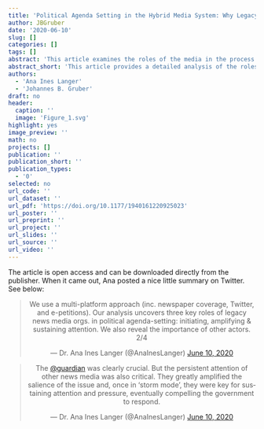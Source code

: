 ```yaml
---
title: 'Political Agenda Setting in the Hybrid Media System: Why Legacy Media Still Matter a Great Deal'
author: JBGruber
date: '2020-06-10'
slug: []
categories: []
tags: []
abstract: 'This article examines the roles of the media in the process of political agenda setting. There is a long tradition of studies on this topic, but they have mostly focused on legacy news media, thus overlooking the role of other actors and the complex hybrid dynamics that characterize contemporary political communication. In contrast, through an in-depth case study using mixed-methods and multiplatform data, this article provides a detailed analysis of the roles and interactions between different types of media and how they were used by political and advocacy elites. It explores what happened in the different parts of the system, and thus the paths to attention that led to setting this issue in the political and media agendas. The analysis of the case, a partial policy reversal in the United Kingdom provoked by an immigration scandal known as the “Windrush scandal” reveals that the issue was pushed into the agenda by a campaign assemblage of investigative journalism, political and advocacy elites, and digitally enabled leaders. The legacy news media came late but were crucial. They greatly amplified the salience of the issue and, once in “storm mode,” they were key for sustaining attention and pressure, eventually compelling the government to respond. It shows that they often remain at the core of the “national conversation” and certainly in the eye of a media storm. In the contemporary context, characterized by fierce battles for attention, shortening attention spans and fractured audiences, this is key and has important implications for agenda setting and beyond.'
abstract_short: 'This article provides a detailed analysis of the roles and interactions between different types of media and how they were used by political and advocacy elites. It explores what happened in the different parts of the system, and thus the paths to attention that led to setting this issue in the political and media agendas. The analysis of the case, a partial policy reversal in the United Kingdom provoked by an immigration scandal known as the “Windrush scandal” reveals that the issue was pushed into the agenda by a campaign assemblage of investigative journalism, political and advocacy elites, and digitally enabled leaders. The legacy news media came late but were crucial..'
authors:
  - 'Ana Ines Langer'
  - 'Johannes B. Gruber'
draft: no
header:
  caption: ''
  image: 'Figure_1.svg'
highlight: yes
image_preview: ''
math: no
projects: []
publication: ''
publication_short: ''
publication_types:
  - '0'
selected: no
url_code: ''
url_dataset: ''
url_pdf: 'https://doi.org/10.1177/1940161220925023'
url_poster: ''
url_preprint: ''
url_project: ''
url_slides: ''
url_source: ''
url_video: ''
---
```


The article is open access and can be downloaded directly from the publisher.
When it came out, Ana posted a nice little summary on Twitter.
See below:

<center>
<blockquote class="twitter-tweet">
<p lang="en" dir="ltr">We use a multi-platform approach (inc. newspaper coverage, Twitter, and e-petitions). Our analysis uncovers three key roles of legacy news media orgs. in political agenda-setting: initiating, amplifying &amp; sustaining attention. We also reveal the importance of other actors. 2/4</p>&mdash; Dr. Ana Ines Langer (@AnaInesLanger) 
<a href="https://twitter.com/AnaInesLanger/status/1270752812041998336?ref_src=twsrc%5Etfw">June 10, 2020</a>
</blockquote> 


<blockquote class="twitter-tweet">
<p lang="en" dir="ltr">The <a href="https://twitter.com/guardian?ref_src=twsrc%5Etfw">@guardian</a> was clearly crucial. But the persistent attention of other news media was also critical. They greatly amplified the salience of the issue and, once in ‘storm mode’, they were key for sustaining attention and pressure, eventually compelling the government to respond.</p>&mdash; Dr. Ana Ines Langer (@AnaInesLanger) 
<a href="https://twitter.com/AnaInesLanger/status/1270752815611338753?ref_src=twsrc%5Etfw">June 10, 2020</a></blockquote>
</center>
<script async src="https://platform.twitter.com/widgets.js" charset="utf-8"></script>
